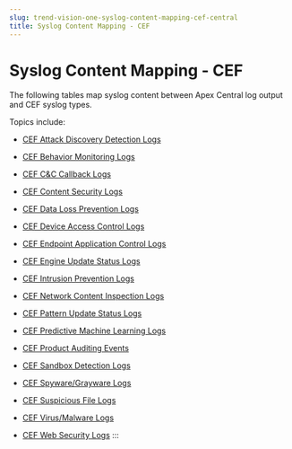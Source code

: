 ```yaml
---
slug: trend-vision-one-syslog-content-mapping-cef-central
title: Syslog Content Mapping - CEF
---
```

# Syslog Content Mapping - CEF

The following tables map syslog content between Apex Central log output and CEF syslog types.

Topics include:

- [CEF Attack Discovery Detection Logs](cef-attack-discovery-detection-logs.mdx)

- [CEF Behavior Monitoring Logs](cef-behavior-monitoring-logs.mdx)

- [CEF C&C Callback Logs](cef-c-c-callback-logs.mdx)

- [CEF Content Security Logs](cef-content-security-logs.mdx)

- [CEF Data Loss Prevention Logs](cef-data-loss-prevention-logs.mdx)

- [CEF Device Access Control Logs](cef-device-access-control-logs.mdx)

- [CEF Endpoint Application Control Logs](cef-eac-logs.mdx)

- [CEF Engine Update Status Logs](cef-engine-update-status-logs.mdx)

- [CEF Intrusion Prevention Logs](cef-intrusion-prevention-logs.mdx)

- [CEF Network Content Inspection Logs](cef-network-content-inspection-logs.mdx)

- [CEF Pattern Update Status Logs](cef-pattern-update-status-logs.mdx)

- [CEF Predictive Machine Learning Logs](cef-predictive-machine-learning.mdx)

- [CEF Product Auditing Events](cef-product-auditing-events.mdx)

- [CEF Sandbox Detection Logs](cef-sandbox-detection-logs.mdx)

- [CEF Spyware/Grayware Logs](cef-spyware-grayware-logs.mdx)

- [CEF Suspicious File Logs](cef-suspicious-file-logs.mdx)

- [CEF Virus/Malware Logs](cef-virus-malware-logs.mdx)

- [CEF Web Security Logs](cef-web-security-logs.mdx)
:::
